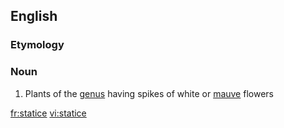 ==English==
{{rfi}}
{{wikipedia|Limonium}}
{{wikispecies|Limonium}}

===Etymology===
{{rfe}}
===Noun===
{{en-noun}}

# Plants of the [[genus]] {{taxlink|Limonium|genus}} having spikes of white or [[mauve]] flowers

[[fr:statice]]
[[vi:statice]]